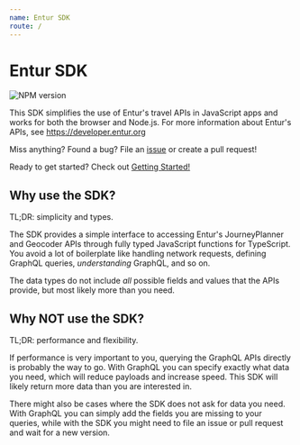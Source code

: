 ```yaml
---
name: Entur SDK
route: /
---
```


# Entur SDK

![NPM version](https://img.shields.io/npm/v/@entur/sdk)

This SDK simplifies the use of Entur's travel APIs in JavaScript apps and works for both the browser and Node.js.
For more information about Entur's APIs, see https://developer.entur.org

Miss anything? Found a bug? File an [issue](https://github.com/entur/sdk/issues/new) or create a pull request!

Ready to get started? Check out [Getting Started!](/getting-started)

## Why use the SDK?
TL;DR: simplicity and types.

The SDK provides a simple interface to accessing Entur's JourneyPlanner and Geocoder APIs through fully typed JavaScript functions for TypeScript.
You avoid a lot of boilerplate like handling network requests, defining GraphQL queries, _understanding_ GraphQL, and so on.

The data types do not include _all_ possible fields and values that the APIs provide, but most likely more than you need.

## Why NOT use the SDK?
TL;DR: performance and flexibility.

If performance is very important to you, querying the GraphQL APIs directly is probably the way to go. With GraphQL you can specify exactly what data you need, which will reduce payloads and increase speed.
This SDK will likely return more data than you are interested in.

There might also be cases where the SDK does not ask for data you need. With GraphQL you can simply add the fields you are missing to your queries, while with the SDK you might need to file an issue or pull request and wait for a new version.

